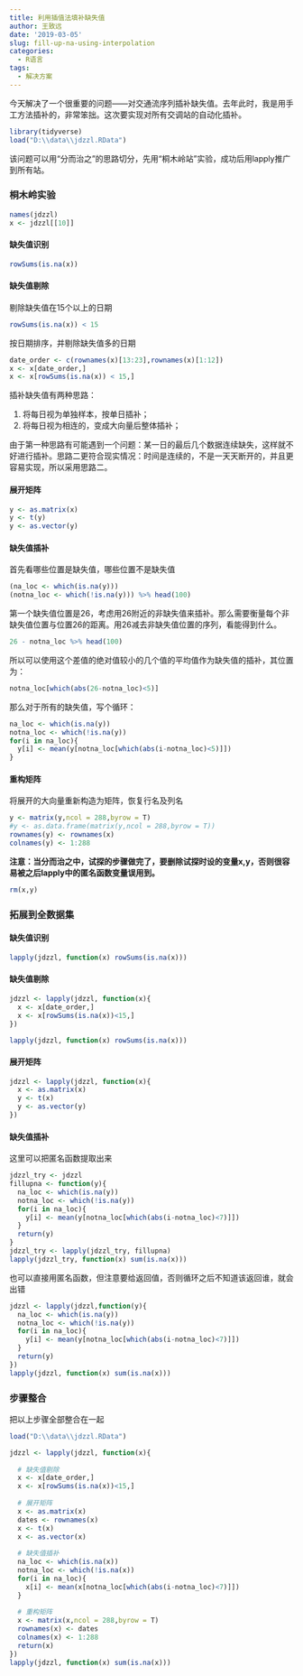 ```yaml
---
title: 利用插值法填补缺失值
author: 王致远
date: '2019-03-05'
slug: fill-up-na-using-interpolation
categories:
  - R语言
tags:
  - 解决方案
---
```


今天解决了一个很重要的问题——对交通流序列插补缺失值。去年此时，我是用手工方法插补的，非常笨拙。这次要实现对所有交调站的自动化插补。

```r
library(tidyverse)
load("D:\\data\\jdzzl.RData")
```

该问题可以用“分而治之”的思路切分，先用“桐木岭站”实验，成功后用lapply推广到所有站。

### 桐木岭实验

```r
names(jdzzl)
x <- jdzzl[[10]]
```

#### 缺失值识别

```r
rowSums(is.na(x))
```

#### 缺失值剔除

剔除缺失值在15个以上的日期

```r
rowSums(is.na(x)) < 15
```

按日期排序，并剔除缺失值多的日期

```r
date_order <- c(rownames(x)[13:23],rownames(x)[1:12])
x <- x[date_order,]
x <- x[rowSums(is.na(x)) < 15,]
```

插补缺失值有两种思路：

1. 将每日视为单独样本，按单日插补；
2. 将每日视为相连的，变成大向量后整体插补；

由于第一种思路有可能遇到一个问题：某一日的最后几个数据连续缺失，这样就不好进行插补。思路二更符合现实情况：时间是连续的，不是一天天断开的，并且更容易实现，所以采用思路二。

#### 展开矩阵

```r
y <- as.matrix(x)
y <- t(y)
y <- as.vector(y)
```

#### 缺失值插补

首先看哪些位置是缺失值，哪些位置不是缺失值

```r
(na_loc <- which(is.na(y)))
(notna_loc <- which(!is.na(y))) %>% head(100)
```

第一个缺失值位置是26，考虑用26附近的非缺失值来插补。那么需要衡量每个非缺失值位置与位置26的距离。用26减去非缺失值位置的序列，看能得到什么。

```r
26 - notna_loc %>% head(100)
```

所以可以使用这个差值的绝对值较小的几个值的平均值作为缺失值的插补，其位置为：

```r
notna_loc[which(abs(26-notna_loc)<5)]
```

那么对于所有的缺失值，写个循环：

```r
na_loc <- which(is.na(y))
notna_loc <- which(!is.na(y))
for(i in na_loc){
  y[i] <- mean(y[notna_loc[which(abs(i-notna_loc)<5)]])
}
```

#### 重构矩阵

将展开的大向量重新构造为矩阵，恢复行名及列名

```r
y <- matrix(y,ncol = 288,byrow = T)
#y <- as.data.frame(matrix(y,ncol = 288,byrow = T))
rownames(y) <- rownames(x)
colnames(y) <- 1:288
```

**注意：当分而治之中，试探的步骤做完了，要删除试探时设的变量x,y，否则很容易被之后lapply中的匿名函数变量误用到。**

```r
rm(x,y)
```

### 拓展到全数据集

#### 缺失值识别

```r
lapply(jdzzl, function(x) rowSums(is.na(x)))
```

#### 缺失值剔除

```r
jdzzl <- lapply(jdzzl, function(x){
  x <- x[date_order,]
  x <- x[rowSums(is.na(x))<15,]
})
```

```r
lapply(jdzzl, function(x) rowSums(is.na(x)))
```

#### 展开矩阵

```r
jdzzl <- lapply(jdzzl, function(x){
  x <- as.matrix(x)
  y <- t(x)
  y <- as.vector(y)
})
```


#### 缺失值插补

这里可以把匿名函数提取出来

```r
jdzzl_try <- jdzzl
fillupna <- function(y){
  na_loc <- which(is.na(y))
  notna_loc <- which(!is.na(y))
  for(i in na_loc){
    y[i] <- mean(y[notna_loc[which(abs(i-notna_loc)<7)]])
  }
  return(y)
}
jdzzl_try <- lapply(jdzzl_try, fillupna)
lapply(jdzzl_try, function(x) sum(is.na(x)))
```

也可以直接用匿名函数，但注意要给返回值，否则循环之后不知道该返回谁，就会出错

```r
jdzzl <- lapply(jdzzl,function(y){
  na_loc <- which(is.na(y))
  notna_loc <- which(!is.na(y))
  for(i in na_loc){
    y[i] <- mean(y[notna_loc[which(abs(i-notna_loc)<7)]])
  }
  return(y)
})
lapply(jdzzl, function(x) sum(is.na(x)))
```

### 步骤整合

把以上步骤全部整合在一起

```r
load("D:\\data\\jdzzl.RData")
```

```r
jdzzl <- lapply(jdzzl, function(x){
  
  # 缺失值剔除
  x <- x[date_order,]
  x <- x[rowSums(is.na(x))<15,]
  
  # 展开矩阵
  x <- as.matrix(x)
  dates <- rownames(x)
  x <- t(x)
  x <- as.vector(x)
  
  # 缺失值插补
  na_loc <- which(is.na(x))
  notna_loc <- which(!is.na(x))
  for(i in na_loc){
    x[i] <- mean(x[notna_loc[which(abs(i-notna_loc)<7)]])
  }
  
  # 重构矩阵
  x <- matrix(x,ncol = 288,byrow = T)
  rownames(x) <- dates
  colnames(x) <- 1:288
  return(x)
})
lapply(jdzzl, function(x) sum(is.na(x)))
```